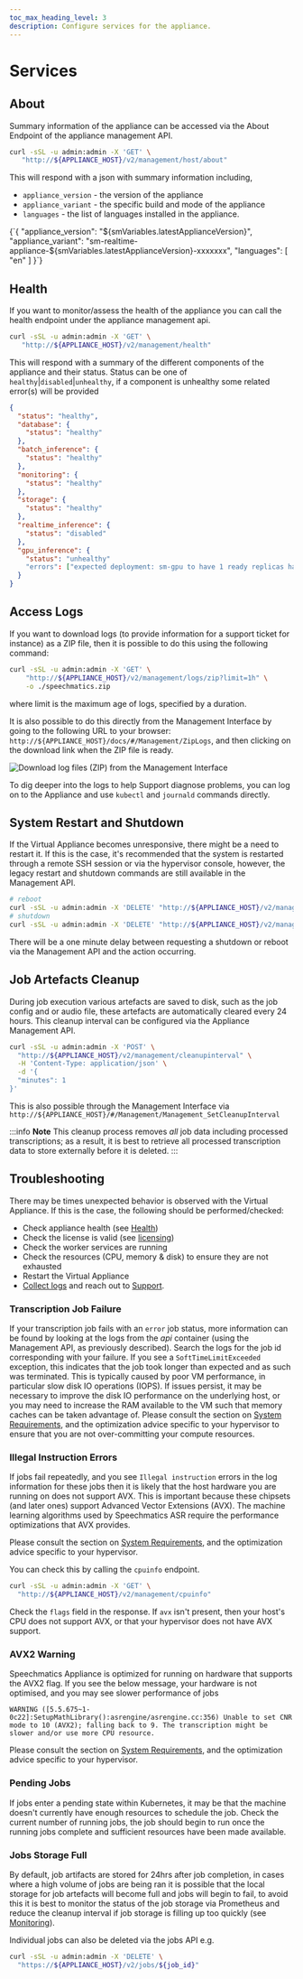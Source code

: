 ```yaml
---
toc_max_heading_level: 3
description: Configure services for the appliance.
---
```


# Services

## About

Summary information of the appliance can be accessed via the About Endpoint of the appliance management API. 

```bash
curl -sSL -u admin:admin -X 'GET' \
   "http://${APPLIANCE_HOST}/v2/management/host/about"
```

This will respond with a json with summary information including, 

- `appliance_version` - the version of the appliance 
- `appliance_variant` - the specific build and mode of the appliance 
- `languages` - the list of languages installed in the appliance.

<CodeBlock language="json">
{`{
  "appliance_version": "${smVariables.latestApplianceVersion}",
  "appliance_variant": "sm-realtime-appliance-${smVariables.latestApplianceVersion}-xxxxxxx",
  "languages": [
    "en"
  ]
}`}
</CodeBlock>



## Health 

If you want to monitor/assess the health of the appliance you can call the health endpoint under the appliance management api.

```bash
curl -sSL -u admin:admin -X 'GET' \
   "http://${APPLIANCE_HOST}/v2/management/health"
```

This will respond with a summary of the different components of the appliance and their status. Status can be one of `healthy`|`disabled`|`unhealthy`, if a component is unhealthy some related error(s) will be provided

```json
{
  "status": "healthy",
  "database": {
    "status": "healthy"
  },
  "batch_inference": {
    "status": "healthy"
  },
  "monitoring": {
    "status": "healthy"
  },
  "storage": {
    "status": "healthy"
  },
  "realtime_inference": {
    "status": "disabled"
  },
  "gpu_inference": {
    "status": "unhealthy"
    "errors": ["expected deployment: sm-gpu to have 1 ready replicas have: 0"]
  }
}
```

## Access Logs

If you want to download logs (to provide information for a support ticket for instance) as a ZIP file, then it is possible to do this using the following command:

```bash
curl -sSL -u admin:admin -X 'GET' \
    "http://${APPLIANCE_HOST}/v2/management/logs/zip?limit=1h" \
    -o ./speechmatics.zip
```

where limit is the maximum age of logs, specified by a duration.

It is also possible to do this directly from the Management Interface by going to the following URL to your browser: `http://${APPLIANCE_HOST}/docs/#/Management/ZipLogs`, and then clicking on the download link when the ZIP file is ready.

![Download log files (ZIP) from the Management Interface](/img/appliance-images/download-log-zip.png)

To dig deeper into the logs to help Support diagnose problems, you can log on to the Appliance and use `kubectl` and `journald` commands directly.

## System Restart and Shutdown

If the Virtual Appliance becomes unresponsive, there might be a need to restart it. If this is the case, it's recommended that the system is restarted through a remote SSH session or via the hypervisor console, however, the legacy restart and shutdown commands are still available in the Management API.

```bash
# reboot
curl -sSL -u admin:admin -X 'DELETE' "http://${APPLIANCE_HOST}/v2/management/reboot"
# shutdown
curl -sSL -u admin:admin -X 'DELETE' "http://${APPLIANCE_HOST}/v2/management/shutdown"
```

There will be a one minute delay between requesting a shutdown or reboot via the Management API and the action occurring.

## Job Artefacts Cleanup

During job execution various artefacts are saved to disk, such as the job config and or audio file, these artefacts are automatically cleared every 24 hours. This cleanup interval can be configured via the Appliance Management API.

```bash
curl -sSL -u admin:admin -X 'POST' \
  "http://${APPLIANCE_HOST}/v2/management/cleanupinterval" \
  -H 'Content-Type: application/json' \
  -d '{
  "minutes": 1
}'
```

This is also possible through the Management Interface via `http://${APPLIANCE_HOST}/#/Management/Management_SetCleanupInterval`

:::info **Note**
This cleanup process removes _all_ job data including processed transcriptions; as a result,
it is best to retrieve all processed transcription data to store externally before it is deleted.
:::

## Troubleshooting

There may be times unexpected behavior is observed with the Virtual Appliance.
If this is the case, the following should be performed/checked:

- Check appliance health (see [Health](#health))
- Check the license is valid (see [licensing](/deployments/virtual-appliance/installation/licensing))
- Check the worker services are running
- Check the resources (CPU, memory & disk) to ensure they are not exhausted
- Restart the Virtual Appliance
- [Collect logs](#access-logs) and reach out to [Support](https://support.speechmatics.com).

### Transcription Job Failure

If your transcription job fails with an `error` job status,
more information can be found by looking at the logs from the _api_ container
(using the Management API, as previously described).
Search the logs for the job id corresponding with your failure.
If you see a `SoftTimeLimitExceeded` exception,
this indicates that the job took longer than expected and as such was terminated.
This is typically caused by poor VM performance, in particular slow disk IO operations (IOPS).
If issues persist, it may be necessary to improve the disk IO performance on the underlying host,
or you may need to increase the RAM available to the VM such that memory caches can be taken advantage of.
Please consult the section on [System Requirements](/deployments/virtual-appliance/installation/system-requirements#virtual-appliance-system-requirements),
and the optimization advice specific to your hypervisor to ensure that you are not over-committing your compute resources.

### Illegal Instruction Errors

If jobs fail repeatedly, and you see `Illegal instruction` errors in the log information for these jobs then it is likely that the host hardware you are running on does not support AVX. This is important because these chipsets (and later ones) support Advanced Vector Extensions (AVX). The machine learning algorithms used by Speechmatics ASR require the performance optimizations that AVX provides.

Please consult the section on [System Requirements](/deployments/virtual-appliance/installation/system-requirements#virtual-appliance-system-requirements), and the optimization advice specific to your hypervisor.

You can check this by calling the `cpuinfo` endpoint.

```bash
curl -sSL -u admin:admin -X 'GET' \
  "http://${APPLIANCE_HOST}/v2/management/cpuinfo"
```

Check the `flags` field in the response. If `avx` isn't present, then your host's CPU does not support AVX, or that your hypervisor does not have AVX support.

### AVX2 Warning

Speechmatics Appliance is optimized for running on hardware that supports the AVX2 flag. If you see the below message, your hardware is not optimised, and you may see slower performance of jobs

```
WARNING ([5.5.675~1-0c22]:SetupMathLibrary():asrengine/asrengine.cc:356) Unable to set CNR mode to 10 (AVX2); falling back to 9. The transcription might be slower and/or use more CPU resource.
```

Please consult the section on [System Requirements](/deployments/virtual-appliance/installation/system-requirements#virtual-appliance-system-requirements), and the optimization advice specific to your hypervisor.

### Pending Jobs

If jobs enter a pending state within Kubernetes, it may be that the machine doesn't currently have enough resources to schedule the job. Check the current number of running jobs, the job should begin to run once the running jobs complete and sufficient resources have been made available.

### Jobs Storage Full

By default, job artifacts are stored for 24hrs after job completion, in cases where a high volume of jobs are being ran it is possible that the local storage for job artefacts will become full and jobs will begin to fail, to avoid this it is best to monitor the status of the job storage via Prometheus and reduce the cleanup interval if job storage is filling up too quickly (see [Monitoring](/deployments/virtual-appliance/administration/monitoring#useful-prometheus-queries)).

Individual jobs can also be deleted via the jobs API e.g.

```bash
curl -sSL -u admin:admin -X 'DELETE' \
  "https://${APPLIANCE_HOST}/v2/jobs/${job_id}"
```
